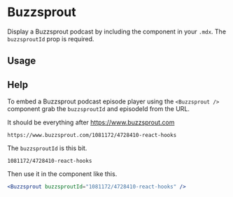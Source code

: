 

<Meta title="Components/Buzzsprout" component={Buzzsprout} />

# Buzzsprout

Display a Buzzsprout podcast by including the component in your `.mdx`. The `buzzsproutId` prop is required.

<ArgsTable of={Buzzsprout} />

## Usage

<Canvas>
  <Story name="usage">
    <Buzzsprout buzzsproutId="1081172/4728410-react-hooks" />
  </Story>
</Canvas>

## Help

<Story name="help" />

To embed a Buzzsprout podcast episode player using the `<Buzzsprout />` component grab the `buzzsproutId` and episodeId from the URL.

It should be everything after https://www.buzzsprout.com

```
https://www.buzzsprout.com/1081172/4728410-react-hooks
```

The `buzzsproutId` is this bit.

```
1081172/4728410-react-hooks
```

Then use it in the component like this.

```jsx
<Buzzsprout buzzsproutId="1081172/4728410-react-hooks" />
```
